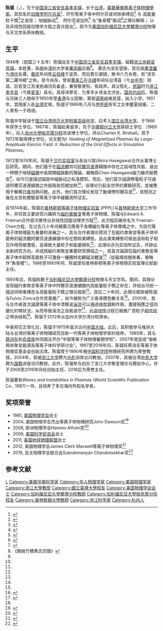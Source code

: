 {{Expand language|en}}
{{Infobox scientist
| name        = 陈骝<br />Liu Chen
| native_name = 
| native_name_lang = 
| image       =  Liuchen.jpg
| image_size  = 
| alt         = 
| caption     = 2004年摄于尔湾
| birth_date  = {{Birth date |1946|2|4}}
| birth_place = {{ROC-1928}}[[浙江省|浙江省]][[安吉县|安吉县]][[孝丰镇|孝丰镇]]
| death_date  = 
| death_place = 
| death_cause = 
| resting_place = 
| resting_place_coordinates =  <!--{{coord|LAT|LONG|type:landmark|display=inline,title}}-->
| other_names = 
| residence   = 
| citizenship = 
| nationality = {{ROC}}、{{USA}}
| fields      = 物理<br />[[等离子体物理|等离子体物理]]
| workplaces  = [[贝尔实验室|贝尔实验室]]<br />[[普林斯顿大学|普林斯顿大学]]<br />[[加利福尼亞大學爾灣分校|加利福尼亞大學爾灣分校]]<br />[[浙江大学|浙江大学]]
| patrons     = 
| education   = 
| alma_mater  = 台北市大安国民小学（1956）<br />[[国立台湾师范大学附属高级中学|国立台湾师范大学附属高级中学]]（1962）<br />[[台湾大学|台湾大学]](学士，1966)<br />[[华盛顿州立大学|华盛顿州立大学]](硕士，1969)<br />[[加州大學柏克萊分校|加州大學柏克萊分校]](博士，1972)
| thesis_title =        <!--(or  | thesis1_title =  and  | thesis2_title = )-->
| thesis_url  =         <!--(or  | thesis1_url  =   and  | thesis2_url  =  )-->
| thesis_year =         <!--(or  | thesis1_year =   and  | thesis2_year =  )-->
| doctoral_advisor = [[Charles_K._Birdsall|Charles K. Birdsall]] 
| influences  = 
| influenced  = 
| awards = John Dawson Award (2004)<br />Hannes Alfvén Prize (2008)<br />James Clerk Maxwell Prize for Plasma Physics (2012)<br />Subramanyan Chandrasekhar Prize of Plasma Physics (2019)
| author_abbrev_bot = 
| author_abbrev_zoo = 
| spouse      = {{Marriage|李醒夏|1969}}
| partner     = 
| children    = 1
| signature   = 
| signature_alt = 
| website     = 
| footnotes   = 
}}
'''陈骝'''（{{lang-en|Liu Chen}}，{{bd|1946年|2月4日}}），生于[[中国|中国]][[浙江省|浙江省]][[安吉县|安吉县]][[孝丰镇|孝丰镇]]，长于[[台湾|台湾]]，[[美籍華裔|美籍華裔]][[等离子体|等离子体]][[物理學家|物理學家]]。其知名於[[阿尔文波|动理学阿尔芬波]]<ref name=":1">{{Cite journal|last1=Hasegawa|first1=Akira|last2=Chen|first2=Liu|date=1976|title=Kinetic processes in plasma heating by resonant mode conversion of Alfvén wave|journal=The Physics of Fluids|volume=19|issue=12|pages=1924–1934|doi=10.1063/1.861427|osti=7258509|issn=0031-9171}}</ref>、环形等离子体中阿尔芬波间隙束缚态<ref name=":2">{{Cite journal|last1=Cheng|first1=C. Z.|last2=Chen|first2=Liu|last3=Chance|first3=M. S.|date=1985|title=High-n ideal and resistive shear Alfvén waves in tokamaks|journal=Annals of Physics|volume=161|issue=1|pages=21–47|doi=10.1016/0003-4916(85)90335-5|issn=0003-4916}}</ref> 与 高能量粒子模<ref name=":3">{{Cite journal|last=Chen|first=Liu|date=1994|title=Theory of magnetohydrodynamic instabilities excited by energetic particles in tokamaks|journal=Physics of Plasmas|volume=1|issue=5|pages=1519–1522|doi=10.1063/1.870702|issn=1070-664X}}</ref>之发现； 地磁脉动<ref name=":4">{{Cite journal|last1=Chen|first1=Liu|last2=Hasegawa|first2=Akira|date=1974|title=A theory of long‐period magnetic pulsations: 1. Steady state excitation of field line resonance|journal=Journal of Geophysical Research|volume=79|issue=7|pages=1024–1032|doi=10.1029/JA079i007p01024|issn= 2156-2202}}</ref>、 阿尔芬波加热<ref name=":5">{{Cite journal|last1=Chen|first1=Liu|last2=Hasegawa|first2=Akira|date=1974|title=Plasma heating by spatial resonance of Alfvén wave|journal=The Physics of Fluids|volume=17|issue=7|pages=1399–1403|doi=10.1063/1.1694904|issn=0031-9171}}</ref> 与“鱼骨模”振动<ref name=":6">{{Cite journal|last1=Chen|first1=Liu|last2=White|first2=R. B.|last3=Rosenbluth|first3=M. N.|date=1984|title=Excitation of Internal Kink Modes by Trapped Energetic Beam Ions|journal=Physical Review Letters|volume=52|issue=13|pages=1112–1115|doi=10.1103/PhysRevLett.52.1122|issn=0031-9007|url=https://digital.library.unt.edu/ark:/67531/metadc1085350/}}</ref>之理论解释； 以及非线性回旋动理学方程之首次提出<ref name=":7">{{Cite journal|last1=Frieman|first1=E. A.|last2=Chen|first2=Liu|date=1982|title=Nonlinear Gyrokinetic Equations for Low-Frequency Electromagnetic Waves in General Plasma Equilibrium|journal=The Physics of Fluids|volume=25|issue=3|pages=502–508|doi=10.1063/1.863762|issn=0031-9171|url=https://digital.library.unt.edu/ark:/67531/metadc1095192/}}</ref>。现今为[[美国|美国]][[加利福尼亞大學爾灣分校|加利福尼亞大學爾灣分校]]物理与天文学系荣休教授。

== 生平 ==
1946年（民国三十五年）陈骝出生于[[中国|中国]][[浙江省|浙江省]][[安吉县|安吉县]][[孝丰镇|孝丰镇]]，祖籍[[浙江|浙江]][[余姚|余姚]][[梁弄镇|梁弄镇]]，本姓黄，系[[明|明]]末[[清|清]]初大学者[[黄宗羲|黄宗羲]]后裔<ref>《餘姚竹橋黄氏宗譜》</ref>。 黄氏为浙东望族，其先祖[[黄澄量|黄澄量]]为[[清代|清代]]名儒，[[嘉庆|嘉庆]]年间筑[[五桂楼|五桂楼]]于梁弄，而后箕引裘随，聚书六万余卷，有“浙东第二藏书楼”之称，至今尚存。曾祖[[黄承乙|黄承乙]]在[[光绪|光绪]]年间任台湾县（今[[台中市|台中市]]）知县，后官至江苏淮扬海河兵备道，兼按察使衔，有政声。其父陈礼，[[中華民國|民国]]时为[[浙江|浙江]][[孝丰县|孝丰县]]（今属[[安吉|安吉]]）县长。其母讳學言，为孝丰乡贤金文济女。[[国共内战|国共内战]]后，陈骝与兄妹三人随母于1950年至[[香港|香港]]与父团聚，寄居[[调景岭|调景岭]]难民营，始入小学。1951年，其随家人赴[[台湾|台湾]]定居。陈骝于1969年八月与[[李怀民|李怀民]]将军之女李醒夏结婚，二人育有一子培进。

陈骝中学就读于[[国立台湾师范大学附属高级中学|国立台湾师范大学附属高级中学]]，后考入[[国立台湾大学|国立台湾大学]]，于1966年获学士学位。1967年，陈骝赴美留学，先于[[华盛顿州立大学|华盛顿州立大学]]获硕士学位 （1969年），后入[[加州大學柏克萊分校|加州大學柏克萊分校]]攻读博士学位，师从Charles K. Birdsall。其于1972年取得博士学位，论文题为''I. Heating of Magnetized Plasmas by Large-Amplitude Electric Field. II. Reduction of the Grid Effects in Simulation Plasmas''。

1972至1974年间，陈骝于[[贝尔实验室|贝尔实验室]]与長谷川晃(Akira Hasegawa)合作从事博士后研究。期间，他们基于在[[磁流体力学|磁流體]]剪切[[阿尔芬波|阿爾芬波]]連續譜中存在之區域性共振，提出一种關于地球[[磁層|磁層]]中長周期磁振動的理論，被稱爲Chen-Hasegawa磁力線共振模型<ref name=":4" />，如今已是描述磁层中磁脉动之标准模型。而后，他们首次論證帶電粒子可通過阿爾芬波連續譜之共振吸收而被加熱<ref name=":5" />，该理论引起全世界的實驗研究，並被應用于解釋[[日冕|日冕]]加熱问题。此外，他们首次理论发现了動理學阿爾芬波<ref name=":1" />，该预测之後在太空和實驗室等离子体中被觀測所证实。

自1974年起，陈骝在[[普林斯顿等离子体物理实验室|普林斯顿等离子体物理实验室]] (PPPL)与[[普林斯顿大学|普林斯顿大学]]工作19年，并将其主要研究兴趣转为[[磁约束聚变|磁约束聚变]]等离子体物理。陈骝与Edward A. Frieman合作首次推导出非线性回旋动理学方程<ref name=":7" />，此方程后被命名为 Frieman-Chen方程，在过去几十年间被廣泛應用于各類磁化等离子体環境之中，为现代等离子体物理最为重要的进展之一。其与合作者理论预测了在磁约束聚变等离子体中密佈的磁流體阿爾芬波連續譜中存在間隙束縛態，且此类束縛態可經由波和粒子相互作用而被激發，並導致大量粒子和能量損失<ref name=":2" />，此理论亦为实验所证实，开辟出全新研究方向，并成爲磁约束聚变重要研究領域之一。其首次論證在磁约束聚变等离子体中超熱高能粒子可激發一種獨特宏觀磁流體波<ref name=":6" />（從磁場信號來看，被稱作“魚骨模”）。1986至1993年间，陈骝曾任普林斯顿等离子体物理实验室理论部副主任。

1993年后，陈骝执教于[[加利福尼亞大學爾灣分校|加利福尼亞大學爾灣分校]]物理与天文学系。期间，其理论发现磁约束聚变等离子体中阿爾芬波連續譜内高能量粒子模之存在，并给出可统一描述间隙束缚态与高能量粒子模之理论框架<ref name=":3" />。其后二十年间，此理论框架被陈骝与Fulvio Zonca合作完善推广，如今被称为广义鱼骨模色散关系<ref name=":8">{{Cite journal|last1=Chen|first1=Liu|last2=Zonca|first2=F.|date=2016|title=Physics of Alfvén waves and energetic particles in burning plasmas|journal=Reviews of Modern Physics|volume=88|issue=1|pages=0150088|doi=10.1103/RevModPhys.88.015008|issn=0034-6861}}</ref>。2000年，其与合作者首次論證等离子体中漂移波[[湍流|湍流]]可以通過強度調制作用，激發相應之徑向變化的帶狀流，从而导致湍流之自我调节<ref name=":9">{{Cite journal|last1=Chen|first1=Liu|last2=Lin|first2=Z.|last3=White|first3=R.|date=2000|title=Excitation of zonal flow by drift waves in toroidal plasmas|volume=7|issue=8|pages=3129–3132|doi=10.1063/1.874222|issn=1070-664X}}</ref>，此[[非线性|非线性]]过程已被推广至粒子[[相空间|相空间]]之带状结构<ref name=":8"/>。陈骝于2012年从加州大学尔湾分校荣休。

中美邦交正常化后，陈骝于1975年首次访问[[中国大陆|中国大陆]]。此后，其积极参与推进大陆与台湾的等离子体物理研究及新一代等离子体物理学家的培养。 1985年，其与[[蔡诗东|蔡诗东]]和[[俞昌旋|俞昌旋]]共同倡议开办“中国等离子体物理暑期学校”。2007年其促成“海峡两岸聚变能源及等离子体科学研讨会”。1997至2016年间，陈骝任蔡诗东等离子体物理奖基金会创始主席。陈骝曾于1990年被[[中国科学院|中国科学院]]物理研究所聘为荣誉教授。2004年，其被[[浙江大学|浙江大学]]聘为[[曹光彪|光彪]]讲席访问教授。2007年，其被台湾[[中央大学|中央大学]]聘为[[李国鼎|国鼎]]讲座访问教授。此外，陈骝参与创办了浙江大学聚变理论与模拟中心，并于2006至2016年间任创始主任，2016后为荣誉主任。

陈骝著有''Waves and Instabilities in Plasmas'' (World Scientific Publication Co., 1987)一书，且培养了多位海内外知名学者。

== 奖项荣誉 ==
* 1981, [[美国物理学会|美国物理学会]]会士
* 2004, 美国物理学会杰出等离子体物理研究John Dawson奖<ref>{{Cite web |url=http://www.aps.org/programs/honors/prizes/prizerecipient.cfm?name=Liu%20Chen&year=2004 |title=2004 Award for Excellence in Plasma Physics Research Recipient - Liu Chen |access-date=2021-02-13 |archive-date=2016-03-03 |archive-url=https://web.archive.org/web/20160303193137/http://www.aps.org/programs/honors/prizes/prizerecipient.cfm?name=Liu%20Chen&year=2004 |dead-url=no }}</ref>
* 2008, 欧洲物理学会Hannes Alfvén奖<ref>{{Cite web |url=http://www.iop.org/EJ/article/0741-3335/50/12/120302/ppcf8_12_120302.pdf?request-id=f729444a-99f1-4705-8f2f-cc85158164dd |title=Liu Chen: recipient of the 2008 European Physical Society Plasma Physics Division Hannes Alfv´en Prize |access-date=2021-02-13 |archive-date=2020-05-23 |archive-url=https://web.archive.org/web/20200523225650/http://www.iop.org/EJ/article/0741-3335/50/12/120302/ppcf8_12_120302.pdf?request-id=f729444a-99f1-4705-8f2f-cc85158164dd%2F |dead-url=no }}</ref>
* 2009, [[美国科学促进会|美国科学促进会]]会士
* 2011, [[美国地球物理联盟|美国地球物理联盟]]会士
* 2012, 美国物理学会James Clerk Maxwell等离子体物理奖<ref>{{Cite web|url=http://phoenix.ps.uci.edu/chen/|title=Professor Liu Chen|website=phoenix.ps.uci.edu|access-date=2019-07-26|archive-date=2017-05-27|archive-url=https://web.archive.org/web/20170527172732/http://phoenix.ps.uci.edu/chen/|dead-url=no}}</ref>
* 2019, 亚太物理学会联合会Subrahmanyan Chandresekhar奖<ref>{{Cite web |url=http://aappsbulletin.org/myboard/read.php?Board=others&id=143 |title=The 2019 Subramanyan Chandrasekhar Prize in Plasma Physics |access-date=2021-02-13 |archive-date=2020-08-11 |archive-url=https://web.archive.org/web/20200811191338/http://aappsbulletin.org/myboard/read.php?Board=others&id=143 |dead-url=no }}</ref>

== 参考文献 ==
{{reflist}}

{{Authority control}}
{{DEFAULTSORT:C}}
[[Category:陈姓|L]]
[[Category:美籍华裔科学家|Category:美籍华裔科学家]]
[[Category:华人物理学家|Category:华人物理学家]]
[[Category:美国物理学家|Category:美国物理学家]]
[[Category:浙江大學教授|Category:浙江大學教授]]
[[Category:國立臺灣大學校友|Category:國立臺灣大學校友]]
[[Category:美国物理学会会士|Category:美国物理学会会士]]
[[Category:加利福尼亞大學爾灣分校教師|Category:加利福尼亞大學爾灣分校教師]]
[[Category:加利福尼亞大學柏克萊分校校友|Category:加利福尼亞大學柏克萊分校校友]]
[[Category:普林斯頓大學教師|Category:普林斯頓大學教師]]
[[Category:浙江科学家|Category:浙江科学家]]
[[Category:杭州人|Category:杭州人]]